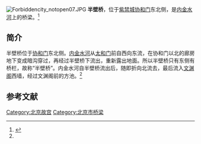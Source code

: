 [[File:Forbiddencity_notopen07.JPG|thumb]]
'''半壁桥'''，位于[[紫禁城|紫禁城]][[协和门|协和门]]东北侧，是[[内金水河|内金水河]]上的桥梁。<ref name=xmbz>{{Cite web |url=http://www.newander.com/guji/beijing/gugong/02.htm |title=文华殿，新漫步者，于2013-10-15查阅 |accessdate=2013-10-16 |archive-date=2013-10-15 |archive-url=https://web.archive.org/web/20131015140137/http://www.newander.com/guji/beijing/gugong/02.htm |dead-url=yes }}</ref>

==简介==
半壁桥位于[[协和门|协和门]]东北侧。[[内金水河|内金水河]]从[[太和门|太和门]]前自西向东流，在协和门以北的廊房地下变成暗沟穿过，再经过半壁桥下流出，重新露出地面。所以半壁桥只有东侧有桥栏，故称“半壁桥”。内金水河自半壁桥流出后，随即折向北流去，最后流入[[文渊阁|文渊阁]]西墙，经过文渊阁前的方池。<ref name=xmbz/>

==参考文献==
{{reflist}}

{{Geographic Location
|西北 =
|北 =
|東北 =[[内金水河|内金水河]]、[[文华殿|文华殿]]
|西 = 
|中央 = '''半壁桥'''
|東 =
|西南 = [[协和门|协和门]]
|南 =
|東南 =
}}

[[Category:北京故宫|Category:北京故宫]]
[[Category:北京市桥梁|Category:北京市桥梁]]
